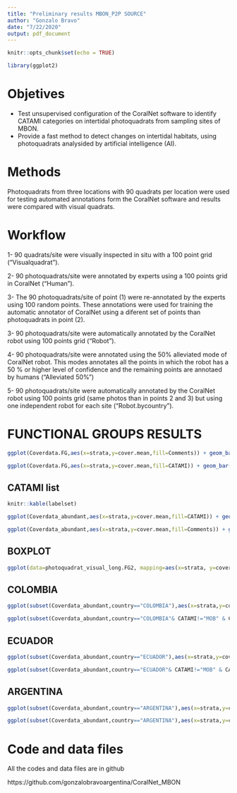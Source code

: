 ```yaml
---
title: "Preliminary results MBON_P2P SOURCE"
author: "Gonzalo Bravo"
date: "7/22/2020"
output: pdf_document
---
```


```r
knitr::opts_chunk$set(echo = TRUE)
```

```r
library(ggplot2)
```

# Objetives
- Test unsupervised configuration of the CoralNet software to identify CATAMI categories on intertidal photoquadrats from sampling sites of MBON.
- Provide a fast method to detect changes on intertidal habitats, using photoquadrats analysided by artificial intelligence (AI).

# Methods 
Photoquadrats from three locations with 90 quadrats per location were used for testing automated annotations form the CoralNet software and results were compared with visual quadrats. 

# Workflow 
1- 90 quadrats/site were visually inspected in situ with a 100 point grid ("Visualquadrat").

2- 90 photoquadrats/site were annotated by experts using a 100 points grid in CoralNet ("Human").

3- The 90 photoquadrats/site of point (1) were re-annotated by the experts using 100 random points. These annotations were used for training the automatic annotator of CoralNet using a diferent set of points than photoquadrats in point (2).

3- 90 photoquadrats/site were automatically annotated by the CoralNet robot using 100 points grid ("Robot").

4- 90 photoquadrats/site were annotated using the 50% alleviated mode of CoralNet robot. This modes annotates all the points in which the robot has a 50 % or higher level of confidence and the remaining points are annotaed by humans ("Alleviated 50%")

5- 90 photoquadrats/site were automatically annotated by the CoralNet robot using 100 points grid (same photos than in points 2 and 3) but using one independent robot for each site ("Robot.bycountry"). 

\pagebreak

# FUNCTIONAL GROUPS RESULTS
```r
ggplot(Coverdata.FG,aes(x=strata,y=cover.mean,fill=Comments)) + geom_bar(alpha=0.7,stat="identity",color="black",position=position_dodge()) + scale_color_grey() + geom_errorbar(aes(ymin=cover.mean-cover.SE, ymax=cover.mean+cover.SE), width=.2,position=position_dodge(.9)) + theme_bw() + scale_y_continuous(limits = c(0,100))+ scale_x_discrete(limits=c("HIGHTIDE","MIDTIDE","LOWTIDE"),labels=c("HIGH","MID","LOW")) + facet_grid(country~CATAMI) + labs(fill = "Method",x = "", y = "Cover (%)", title = "",caption ="Mean + SE") + theme(legend.position = "bottom",panel.grid.major = element_blank(),panel.grid.minor = element_blank(),panel.background = element_blank()) + scale_fill_brewer(palette="Dark2")
```

```r
ggplot(Coverdata.FG,aes(x=strata,y=cover.mean,fill=CATAMI)) + geom_bar(alpha=0.7,stat="identity",color="black",position=position_dodge()) + scale_color_grey() + geom_errorbar(aes(ymin=cover.mean-cover.SE, ymax=cover.mean+cover.SE), width=.2,position=position_dodge(.9)) + theme_bw() + scale_y_continuous(limits = c(0,100))+ scale_x_discrete(limits=c("HIGHTIDE","MIDTIDE","LOWTIDE"),labels=c("HIGH","MID","LOW"))+ labs(fill = "CATAMI CODE",x = "", y = "Cover (%)", title = "",caption ="Mean + SE") + facet_grid(country~Comments) + theme(legend.position = "bottom",panel.grid.major = element_blank(),panel.grid.minor = element_blank()) + scale_fill_brewer(palette="Dark2")
```


## CATAMI list
```r
knitr::kable(labelset)
```

```r
ggplot(Coverdata_abundant,aes(x=strata,y=cover.mean,fill=CATAMI)) + geom_bar(alpha=0.7,stat="identity",color="black",position=position_dodge()) + scale_color_grey() + geom_errorbar(aes(ymin=cover.mean-cover.SE, ymax=cover.mean+cover.SE), width=.2,position=position_dodge(.9)) + theme_bw() + scale_y_continuous(limits = c(0,100))+ scale_x_discrete(limits=c("HIGHTIDE","MIDTIDE","LOWTIDE"),labels=c("HIGH","MID","LOW"))+ labs(fill = "CATAMI CODE",x = "", y = "Cover (%)", title = "",caption ="Mean + SE") + facet_grid(country~Comments) + theme(legend.position = "bottom",panel.grid.major = element_blank(),panel.grid.minor = element_blank()) + scale_fill_brewer(palette="Dark2")
```

```r
ggplot(Coverdata_abundant,aes(x=strata,y=cover.mean,fill=Comments)) + geom_bar(alpha=0.7,stat="identity",color="black",position=position_dodge()) + scale_color_grey() + geom_errorbar(aes(ymin=cover.mean-cover.SE, ymax=cover.mean+cover.SE), width=.2,position=position_dodge(.9)) + theme_bw() + scale_y_continuous(limits = c(0,100))+ scale_x_discrete(limits=c("HIGHTIDE","MIDTIDE","LOWTIDE"),labels=c("HIGH","MID","LOW")) + facet_grid(country~CATAMI) + labs(fill = "Method",x = "", y = "Cover (%)", title = "",caption ="Mean + SE") + theme(legend.position = "bottom",panel.grid.major = element_blank(),panel.grid.minor = element_blank(),panel.background = element_blank())  + scale_fill_brewer(palette="Dark2")
```


## BOXPLOT
```r
ggplot(data=photoquadrat_visual_long.FG2, mapping=aes(x=strata, y=cover,fill=Comments)) +geom_boxplot()   + theme_bw() + scale_y_continuous(limits = c(0,100))+ scale_x_discrete(limits=c("HIGHTIDE","MIDTIDE","LOWTIDE"),labels=c("HIGH","MID","LOW")) + facet_grid(country~CATAMI) + labs(fill = "Method",x = "", y = "Cover (%)", title = "") + theme(legend.position = "bottom",panel.grid.major = element_blank(),panel.grid.minor = element_blank(),panel.background = element_blank())  + scale_fill_brewer(palette="Dark2")
```

## COLOMBIA
```r
ggplot(subset(Coverdata_abundant,country=="COLOMBIA"),aes(x=strata,y=cover.mean,fill=CATAMI)) + geom_bar(alpha=0.7,stat="identity",color="black",position=position_dodge()) + scale_color_grey() + geom_errorbar(aes(ymin=cover.mean-cover.SE, ymax=cover.mean+cover.SE), width=.2,position=position_dodge(.9)) + theme_bw() + scale_y_continuous(limits = c(0,100))+ scale_x_discrete(limits=c("HIGHTIDE","MIDTIDE","LOWTIDE"),labels=c("HIGH","MID","LOW"))+ labs(fill = "CATAMI CODE",x = "", y = "Cover (%)", title = "",caption ="Mean + SE") + facet_grid(country~Comments) + theme(legend.position = "bottom",panel.grid.major = element_blank(),panel.grid.minor = element_blank()) + scale_fill_brewer(palette="BrBG")

ggplot(subset(Coverdata_abundant,country=="COLOMBIA"& CATAMI!="MOB" & CATAMI!="MAS" & CATAMI!="MAA"),aes(x=strata,y=cover.mean,fill=Comments)) + geom_bar(alpha=0.7,stat="identity",color="black",position=position_dodge()) + scale_color_grey() + geom_errorbar(aes(ymin=cover.mean-cover.SE, ymax=cover.mean+cover.SE), width=.2,position=position_dodge(.9)) + theme_bw() + scale_y_continuous(limits = c(0,100))+ scale_x_discrete(limits=c("HIGHTIDE","MIDTIDE","LOWTIDE"),labels=c("HIGH","MID","LOW")) + facet_grid(country~CATAMI) + labs(fill = "Method",x = "", y = "Cover (%)", title = "",caption ="Mean + SE") + theme(legend.position = "bottom",panel.grid.major = element_blank(),panel.grid.minor = element_blank(),panel.background = element_blank())  + scale_fill_brewer(palette="BrBG")
```


## ECUADOR
```r
ggplot(subset(Coverdata_abundant,country=="ECUADOR"),aes(x=strata,y=cover.mean,fill=CATAMI)) + geom_bar(alpha=0.7,stat="identity",color="black",position=position_dodge()) + scale_color_grey() + geom_errorbar(aes(ymin=cover.mean-cover.SE, ymax=cover.mean+cover.SE), width=.2,position=position_dodge(.9)) + theme_bw() + scale_y_continuous(limits = c(0,100))+ scale_x_discrete(limits=c("HIGHTIDE","MIDTIDE","LOWTIDE"),labels=c("HIGH","MID","LOW"))+ labs(fill = "CATAMI CODE",x = "", y = "Cover (%)", title = "",caption ="Mean + SE") + facet_grid(country~Comments) + theme(legend.position = "bottom",panel.grid.major = element_blank(),panel.grid.minor = element_blank()) + scale_fill_brewer(palette="BrBG")

ggplot(subset(Coverdata_abundant,country=="ECUADOR"& CATAMI!="MOB" & CATAMI!="MAS" & CATAMI!="MAA"),aes(x=strata,y=cover.mean,fill=Comments)) + geom_bar(alpha=0.7,stat="identity",color="black",position=position_dodge()) + scale_color_grey() + geom_errorbar(aes(ymin=cover.mean-cover.SE, ymax=cover.mean+cover.SE), width=.2,position=position_dodge(.9)) + theme_bw() + scale_y_continuous(limits = c(0,100))+ scale_x_discrete(limits=c("HIGHTIDE","MIDTIDE","LOWTIDE"),labels=c("HIGH","MID","LOW")) + facet_grid(country~CATAMI) + labs(fill = "Method",x = "", y = "Cover (%)", title = "",caption ="Mean + SE") + theme(legend.position = "bottom",panel.grid.major = element_blank(),panel.grid.minor = element_blank(),panel.background = element_blank())  + scale_fill_brewer(palette="BrBG")
```

## ARGENTINA
```r
ggplot(subset(Coverdata_abundant,country=="ARGENTINA"),aes(x=strata,y=cover.mean,fill=CATAMI)) + geom_bar(alpha=0.7,stat="identity",color="black",position=position_dodge()) + scale_color_grey() + geom_errorbar(aes(ymin=cover.mean-cover.SE, ymax=cover.mean+cover.SE), width=.2,position=position_dodge(.9)) + theme_bw() + scale_y_continuous(limits = c(0,100))+ scale_x_discrete(limits=c("HIGHTIDE","MIDTIDE","LOWTIDE"),labels=c("HIGH","MID","LOW"))+ labs(fill = "CATAMI CODE",x = "", y = "Cover (%)", title = "",caption ="Mean + SE") + facet_grid(country~Comments) + theme(legend.position = "bottom",panel.grid.major = element_blank(),panel.grid.minor = element_blank()) + scale_fill_brewer(palette="BrBG")

ggplot(subset(Coverdata_abundant,country=="ARGENTINA"),aes(x=strata,y=cover.mean,fill=Comments)) + geom_bar(alpha=0.7,stat="identity",color="black",position=position_dodge()) + scale_color_grey() + geom_errorbar(aes(ymin=cover.mean-cover.SE, ymax=cover.mean+cover.SE), width=.2,position=position_dodge(.9)) + theme_bw() + scale_y_continuous(limits = c(0,100))+ scale_x_discrete(limits=c("HIGHTIDE","MIDTIDE","LOWTIDE"),labels=c("HIGH","MID","LOW")) + facet_grid(country~CATAMI) + labs(fill = "Method",x = "", y = "Cover (%)", title = "",caption ="Mean + SE") + theme(legend.position = "bottom",panel.grid.major = element_blank(),panel.grid.minor = element_blank(),panel.background = element_blank())  + scale_fill_brewer(palette="BrBG")
```

\pagebreak


# Code and data files 
All the codes and data files are in github

https://github.com/gonzalobravoargentina/CoralNet_MBON
